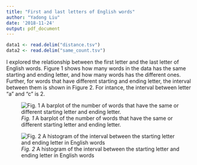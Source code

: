 ```yaml
---
title: "First and last letters of English words"
author: "Yadong Liu"
date: '2018-11-24'
output: pdf_document
---
```


```r
data1 <- read.delim("distance.tsv")
data2 <- read.delim("same_count.tsv")
```

I explored the relationship between the first letter and the last letter of English words. Figure 1 shows how many words in the data has the same starting and ending letter, and how many words has the different ones. Further, for words that have different starting and ending letter, the interval between them is shown in Figure 2. For intance, the interval between letter "a" and "c" is 2.

![*Fig. 1* A barplot of the number of words that have the same or different starting letter and ending letter. ](barplot.png)

![*Fig. 2* A histogram of the interval between the starting letter and ending letter in English words ](distance.png)
